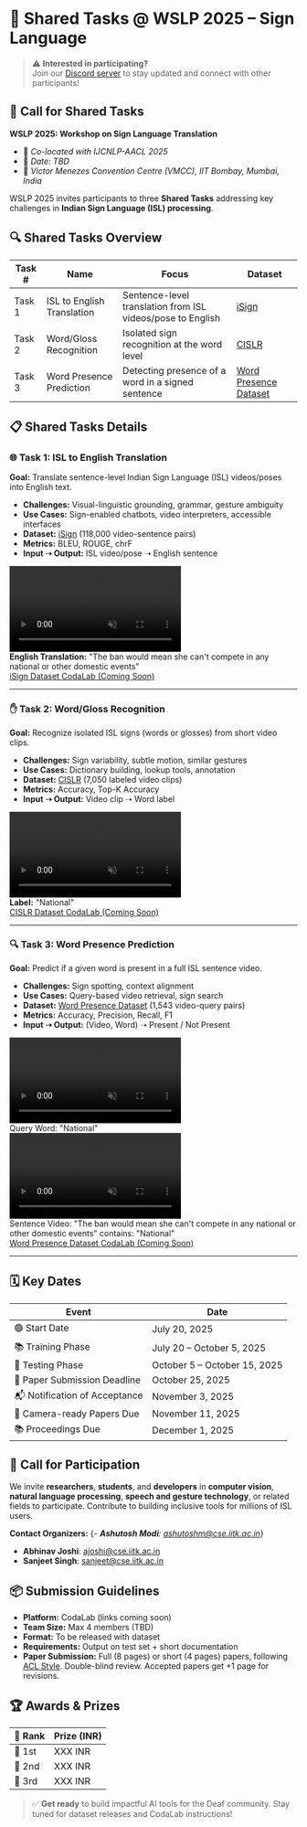 <div
  style={{
    maxWidth: '900px',
    margin: '2.5rem auto',
    padding: '2rem 1.5rem',
    background: '#fff',
    borderRadius: '12px',
    boxShadow: '0 2px 8px #0001',
    fontFamily: 'Segoe UI, Tahoma, Geneva, Verdana, sans-serif',
    lineHeight: '1.6',
    color: '#333'
  }}
>

# 🧠 Shared Tasks @ WSLP 2025 – Sign Language

> ⚠️ **Interested in participating?**  
> Join our [Discord server](https://discord.gg/jGRFg3YV) to stay updated and connect with other participants!

## 🧾 Call for Shared Tasks

**WSLP 2025: Workshop on Sign Language Translation**

- 📍 *Co-located with IJCNLP-AACL 2025*
- 📅 *Date: TBD*
- 📍 *Victor Menezes Convention Centre (VMCC), IIT Bombay, Mumbai, India*

WSLP 2025 invites participants to three **Shared Tasks** addressing key challenges in **Indian Sign Language (ISL) processing**.

## 🔍 Shared Tasks Overview

| Task # | Name                        | Focus                                            | Dataset                                                                 |
|--------|-----------------------------|--------------------------------------------------|-------------------------------------------------------------------------|
| Task 1 | ISL to English Translation   | Sentence-level translation from ISL videos/pose to English | [iSign](https://huggingface.co/datasets/Exploration-Lab/iSign)          |
| Task 2 | Word/Gloss Recognition      | Isolated sign recognition at the word level       | [CISLR](https://huggingface.co/datasets/Exploration-Lab/CISLR)          |
| Task 3 | Word Presence Prediction    | Detecting presence of a word in a signed sentence | [Word Presence Dataset](https://huggingface.co/datasets/Exploration-Lab/iSign/viewer/word-presence-dataset_v1.1?views%5B%5D=word_presence_dataset_v11) |

## 📋 Shared Tasks Details

### 🌐 Task 1: ISL to English Translation

**Goal:** Translate sentence-level Indian Sign Language (ISL) videos/poses into English text.

- **Challenges:** Visual-linguistic grounding, grammar, gesture ambiguity
- **Use Cases:** Sign-enabled chatbots, video interpreters, accessible interfaces
- **Dataset:** [iSign](https://huggingface.co/datasets/Exploration-Lab/iSign) (118,000 video-sentence pairs)
- **Metrics:** BLEU, ROUGE, chrF
- **Input ➝ Output:** ISL video/pose ➝ English sentence

<div style={{ display: 'flex', flexWrap: 'wrap', gap: '2rem', justifyContent: 'center', margin: '2rem 0' }}>
  <div style={{ flex: '0 1 300px' }}>
    <video
      autoplay
      muted
      loop
      playsinline
      style={{ width: '300px', height: '200px', objectFit: 'cover', borderRadius: '4px', border: '1px solid #000' }}
    >
      <source src="/WSLP/The_ban_would_mean_she_can't_compete_in_any_national_or_other_domestic_events.mp4" type="video/mp4" />
    </video>
    <div style={{ marginTop: '0.75rem', fontSize: '0.9rem', color: '#666' }}>
      <strong>English Translation:</strong> "The ban would mean she can't compete in any national or other domestic events"
    </div>
  </div>
</div>

<div style={{ display: 'flex', flexWrap: 'wrap', gap: '10px', marginTop: '1.5rem' }}>
  <a href="https://huggingface.co/datasets/Exploration-Lab/iSign" target="_blank" style={{ padding: '8px 16px', backgroundColor: 'white', color: '#0a0a0a', textDecoration: 'none', borderRadius: '4px', fontSize: '0.9rem', border: '1px solid #0a0a0a', transition: 'all 0.2s ease' }}>
    iSign Dataset
  </a>
  <a href="#" target="_blank" style={{ padding: '8px 16px', backgroundColor: 'white', color: '#0a0a0a', textDecoration: 'none', borderRadius: '4px', fontSize: '0.9rem', border: '1px solid #0a0a0a', transition: 'all 0.2s ease' }}>
    CodaLab (Coming Soon)
  </a>
</div>

---

### ✋ Task 2: Word/Gloss Recognition

**Goal:** Recognize isolated ISL signs (words or glosses) from short video clips.

- **Challenges:** Sign variability, subtle motion, similar gestures
- **Use Cases:** Dictionary building, lookup tools, annotation
- **Dataset:** [CISLR](https://huggingface.co/datasets/Exploration-Lab/CISLR) (7,050 labeled video clips)
- **Metrics:** Accuracy, Top-K Accuracy
- **Input ➝ Output:** Video clip ➝ Word label

<div style={{ display: 'flex', flexWrap: 'wrap', gap: '2rem', justifyContent: 'center', margin: '2rem 0' }}>
  <div style={{ flex: '0 1 300px' }}>
    <video
      autoplay
      muted
      loop
      playsinline
      style={{ width: '300px', height: '200px', objectFit: 'cover', borderRadius: '4px', border: '1px solid #000' }}
    >
      <source src="/WSLP/National_(Sign_2).mp4" type="video/mp4" />
    </video>
    <div style={{ marginTop: '0.75rem', fontSize: '0.9rem', color: '#666' }}>
      <strong>Label:</strong> "National"
    </div>
  </div>
</div>

<div style={{ display: 'flex', flexWrap: 'wrap', gap: '10px', marginTop: '1.5rem' }}>
  <a href="https://huggingface.co/datasets/Exploration-Lab/CISLR" target="_blank" style={{ padding: '8px 16px', backgroundColor: 'white', color: '#0a0a0a', textDecoration: 'none', borderRadius: '4px', fontSize: '0.9rem', border: '1px solid #0a0a0a', transition: 'all 0.2s ease' }}>
    CISLR Dataset
  </a>
  <a href="#" target="_blank" style={{ padding: '8px 16px', backgroundColor: 'white', color: '#0a0a0a', textDecoration: 'none', borderRadius: '4px', fontSize: '0.9rem', border: '1px solid #0a0a0a', transition: 'all 0.2s ease' }}>
    CodaLab (Coming Soon)
  </a>
</div>

---

### 🔍 Task 3: Word Presence Prediction

**Goal:** Predict if a given word is present in a full ISL sentence video.

- **Challenges:** Sign spotting, context alignment
- **Use Cases:** Query-based video retrieval, sign search
- **Dataset:** [Word Presence Dataset](https://huggingface.co/datasets/Exploration-Lab/iSign/viewer/word-presence-dataset_v1.1?views%5B%5D=word_presence_dataset_v11) (1,543 video-query pairs)
- **Metrics:** Accuracy, Precision, Recall, F1
- **Input ➝ Output:** (Video, Word) ➝ Present / Not Present

<div style={{ display: 'flex', flexWrap: 'wrap', gap: '2rem', justifyContent: 'center', margin: '2rem 0' }}>
  <div style={{ flex: '0 1 300px' }}>
    <video
      autoplay
      muted
      loop
      playsinline
      style={{ width: '300px', height: '200px', objectFit: 'cover', borderRadius: '4px', border: '1px solid #000' }}
    >
      <source src="/WSLP/National_(Sign_2).mp4" type="video/mp4" />
    </video>
    <div style={{ marginTop: '0.75rem', fontSize: '0.9rem', color: '#666' }}>
      Query Word: "National"
    </div>
  </div>
  <div style={{ flex: '0 1 300px' }}>
    <video
      autoplay
      muted
      loop
      playsinline
      style={{ width: '300px', height: '200px', objectFit: 'cover', borderRadius: '4px', border: '1px solid #000' }}
    >
      <source src="/WSLP/The_ban_would_mean_she_can't_compete_in_any_national_or_other_domestic_events.mp4" type="video/mp4" />
    </video>
    <div style={{ marginTop: '0.75rem', fontSize: '0.9rem', color: '#666' }}>
      Sentence Video: "The ban would mean she can't compete in any national or other domestic events" contains: "National"
    </div>
  </div>
</div>

<div style={{ display: 'flex', flexWrap: 'wrap', gap: '10px', marginTop: '1.5rem' }}>
  <a href="https://huggingface.co/datasets/Exploration-Lab/iSign/viewer/word-presence-dataset_v1.1?views%5B%5D=word_presence_dataset_v11" target="_blank" style={{ padding: '8px 16px', backgroundColor: 'white', color: '#0a0a0a', textDecoration: 'none', borderRadius: '4px', fontSize: '0.9rem', border: '1px solid #0a0a0a', transition: 'all 0.2s ease' }}>
    Word Presence Dataset
  </a>
  <a href="#" target="_blank" style={{ padding: '8px 16px', backgroundColor: 'white', color: '#0a0a0a', textDecoration: 'none', borderRadius: '4px', fontSize: '0.9rem', border: '1px solid #0a0a0a', transition: 'all 0.2s ease' }}>
    CodaLab (Coming Soon)
  </a>
</div>

---

## 🗓 Key Dates

| Event                        | Date                          |
|------------------------------|-------------------------------|
| 🟢 Start Date               | July 20, 2025                  |
| 📚 Training Phase           | July 20 – October 5, 2025      |
| 🧪 Testing Phase            | October 5 – October 15, 2025 |
| 📄 Paper Submission Deadline| October 25, 2025            |
| 📬 Notification of Acceptance| November 3, 2025              |
| 📸 Camera-ready Papers Due  | November 11, 2025             |
| 📚 Proceedings Due          | December 1, 2025              |

## 👥 Call for Participation

We invite **researchers**, **students**, and **developers** in **computer vision**, **natural language processing**, **speech and gesture technology**, or related fields to participate. Contribute to building inclusive tools for millions of ISL users.

**Contact Organizers:**
{*- **Ashutosh Modi**: [ashutoshm@cse.iitk.ac.in](mailto:ashutoshm@cse.iitk.ac.in)*}
- **Abhinav Joshi**: [ajoshi@cse.iitk.ac.in](mailto:ajoshi@cse.iitk.ac.in)
- **Sanjeet Singh**: [sanjeet@cse.iitk.ac.in](mailto:sanjeet@cse.iitk.ac.in)

## 📦 Submission Guidelines

- **Platform:** CodaLab (links coming soon)
- **Team Size:** Max 4 members (TBD)
- **Format:** To be released with dataset
- **Requirements:** Output on test set + short documentation
- **Paper Submission:** Full (8 pages) or short (4 pages) papers, following [ACL Style](https://github.com/acl-org/acl-style-files). Double-blind review. Accepted papers get +1 page for revisions.

## 🏆 Awards & Prizes

| 🏅 Rank | Prize (INR) |
|---------|-------------|
| 🥇 1st  | XXX INR     |
| 🥈 2nd  | XXX INR     |
| 🥉 3rd  | XXX INR     |

> ✅ **Get ready** to build impactful AI tools for the Deaf community. Stay tuned for dataset releases and CodaLab instructions!

</div>